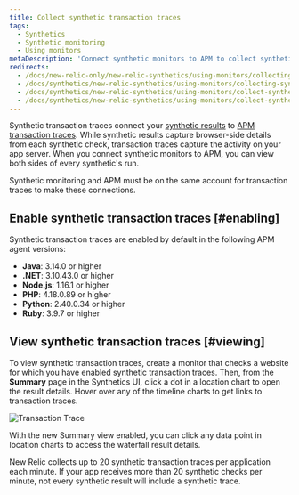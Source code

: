 ```yaml
---
title: Collect synthetic transaction traces
tags:
  - Synthetics
  - Synthetic monitoring
  - Using monitors
metaDescription: 'Connect synthetic monitors to APM to collect synthetic transaction traces, which collect an APM transaction trace for each monitor result.'
redirects:
  - /docs/new-relic-only/new-relic-synthetics/using-monitors/collecting-synthetic-transaction-traces
  - /docs/synthetics/new-relic-synthetics/using-monitors/collecting-synthetic-transaction-traces
  - /docs/synthetics/new-relic-synthetics/using-monitors/collect-synthetic-transaction-traces
  - /docs/synthetics/new-relic-synthetics/using-monitors/collect-synthetics-transaction-traces
---
```


Synthetic transaction traces connect your [synthetic results](/docs/synthetics/new-relic-synthetics/using-monitors/viewing-monitor-results) to [APM transaction traces](/docs/apm/traces/transaction-traces/transaction-traces). While synthetic results capture browser-side details from each synthetic check, transaction traces capture the activity on your app server. When you connect synthetic monitors to APM, you can view both sides of every synthetic's run.

<Callout variant="important">
  Synthetic monitoring and APM must be on the same account for transaction
  traces to make these connections.
</Callout>

## Enable synthetic transaction traces [#enabling]

Synthetic transaction traces are enabled by default in the following APM agent versions:

- **Java**: 3.14.0 or higher
- **.NET**: 3.10.43.0 or higher
- **Node.js**: 1.16.1 or higher
- **PHP**: 4.18.0.89 or higher
- **Python**: 2.40.0.34 or higher
- **Ruby**: 3.9.7 or higher

## View synthetic transaction traces [#viewing]

To view synthetic transaction traces, create a monitor that checks a website for which you have enabled synthetic transaction traces. Then, from the **Summary** page in the Synthetics UI, click a dot in a location chart to open the result details. Hover over any of the timeline charts to get links to transaction traces.

![Transaction Trace](src/images/transaction-trace.png 'Transaction Trace')

<figcaption>
  With the new Summary view enabled, you can click any data point in location
  charts to access the waterfall result details.
</figcaption>

New Relic collects up to 20 synthetic transaction traces per application each minute. If your app receives more than 20 synthetic checks per minute, not every synthetic result will include a synthetic trace.
